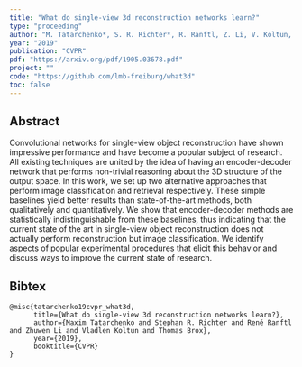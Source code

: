 ```yaml
---
title: "What do single-view 3d reconstruction networks learn?"
type: "proceeding"
author: "M. Tatarchenko*, S. R. Richter*, R. Ranftl, Z. Li, V. Koltun, and T. Brox"
year: "2019"
publication: "CVPR"
pdf: "https://arxiv.org/pdf/1905.03678.pdf"
project: ""
code: "https://github.com/lmb-freiburg/what3d"
toc: false
---
```


## Abstract

Convolutional networks for single-view object reconstruction have shown impressive performance and have become a popular subject of research. All existing techniques are united by the idea of having an encoder-decoder network that performs non-trivial reasoning about the 3D structure of the output space. In this work, we set up two alternative approaches that perform image classification and retrieval respectively. These simple baselines yield better results than state-of-the-art methods, both qualitatively and quantitatively. We show that encoder-decoder methods are statistically indistinguishable from these baselines, thus indicating that the current state of the art in single-view object reconstruction does not actually perform reconstruction but image classification. We identify aspects of popular experimental procedures that elicit this behavior and discuss ways to improve the current state of research.

## Bibtex
```
@misc{tatarchenko19cvpr_what3d,
      title={What do single-view 3d reconstruction networks learn?}, 
      author={Maxim Tatarchenko and Stephan R. Richter and René Ranftl and Zhuwen Li and Vladlen Koltun and Thomas Brox},
      year={2019},
      booktitle={CVPR}
}
```
